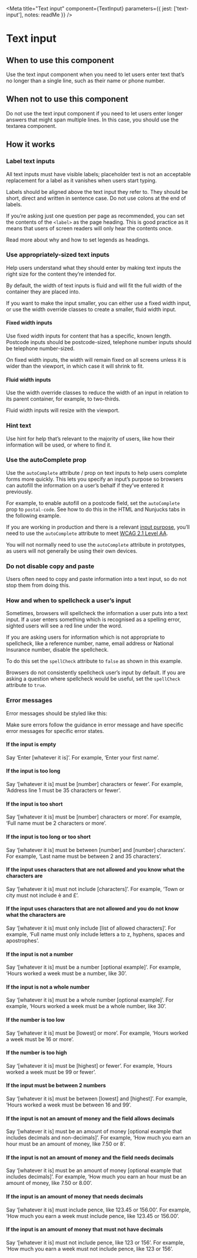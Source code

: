 
<Meta
  title="Text input"
  component={TextInput}
  parameters={{
    jest: ['text-input'],
    notes: readMe
  }}
/>

# Text input

<Preview withToolbar>
  <Story name="Text input">
    <TextInput
      autoComplete={text('autoComplete')}
      className={text('className')}
      defaultValue={text('defaultValue')}
      disabled={boolean('disabled', false)}
      error={text('error')}
      hint={text('hint')}
      id={text('id')}
      label={text('label', 'Event name')}
      name={text('name', 'event-name')}
      spellCheck={boolean('spellCheck')}
      width={number('width')}
    />
  </Story>
</Preview>

<Props of={TextInput} />


## When to use this component

Use the text input component when you need to let users enter text that’s no longer than a single line, such as their name or phone number.


## When not to use this component

Do not use the text input component if you need to let users enter longer answers that might span multiple lines. In this case, you should use the textarea component.


## How it works

<Preview>
  <Story name="Standard">
    <TextInput
      label="Event name"
      name="event-name"
    />
  </Story>
</Preview>


### Label text inputs

All text inputs must have visible labels; placeholder text is not an acceptable replacement for a label as it vanishes when users start typing.

Labels should be aligned above the text input they refer to. They should be short, direct and written in sentence case. Do not use colons at the end of labels.

If you’re asking just one question per page as recommended, you can set the contents of the `<label>` as the page heading. This is good practice as it means that users of screen readers will only hear the contents once.

Read more about why and how to set legends as headings.


### Use appropriately-sized text inputs

Help users understand what they should enter by making text inputs the right size for the content they’re intended for.

By default, the width of text inputs is fluid and will fit the full width of the container they are placed into.

If you want to make the input smaller, you can either use a fixed width input, or use the width override classes to create a smaller, fluid width input.


#### Fixed width inputs

Use fixed width inputs for content that has a specific, known length. Postcode inputs should be postcode-sized, telephone number inputs should be telephone number-sized.

On fixed width inputs, the width will remain fixed on all screens unless it is wider than the viewport, in which case it will shrink to fit.

<Preview>
  <Story name="Fixed width">
    <TextInput
      label="20 character width"
      name="width-20"
      width="20"
    />
    <TextInput
      label="10 character width"
      name="width-10"
      width="10"
    />
    <TextInput
      label="5 character width"
      name="width-5"
      width="5"
    />
    <TextInput
      label="4 character width"
      name="width-4"
      width="4"
    />
    <TextInput
      label="3 character width"
      name="width-3"
      width="3"
    />
    <TextInput
      label="2 character width"
      name="width-2"
      width="2"
    />
  </Story>
</Preview>


#### Fluid width inputs

Use the width override classes to reduce the width of an input in relation to its parent container, for example, to two-thirds.

Fluid width inputs will resize with the viewport.

<Preview>
  <Story name="Fluid width">
    <TextInput
      label="Two-thirds width"
      name="two-thirds"
      className="width-two-thirds"
    />
    <TextInput
      label="Full width"
      name="full"
      className="width-full"
    />
    <TextInput
      label="Three-quarters width"
      name="three-quarters"
      className="width-three-quarters"
    />
    <TextInput
      label="Two-thirds width"
      name="two-thirds"
      className="width-two-thirds"
    />
    <TextInput
      label="One-half width"
      name="one-half"
      className="width-one-half"
    />
    <TextInput
      label="One-third width"
      name="one-third"
      className="width-one-third"
    />
    <TextInput
      label="one-quarter width"
      name="one-quarter"
      className="width-one-quarter"
    />
  </Story>
</Preview>


### Hint text

Use hint for help that’s relevant to the majority of users, like how their information will be used, or where to find it.

<Preview>
  <Story name="Hints">
    <TextInput
      label="Event name"
      name="event-name"
      hint="The name you’ll use on promotional material."
    />
  </Story>
</Preview>


### Use the autoComplete prop

Use the `autoComplete` attribute / prop on text inputs to help users complete forms more quickly. This lets you specify an input’s purpose so browsers can autofill the information on a user’s behalf if they’ve entered it previously.

For example, to enable autofill on a postcode field, set the `autoComplete` prop to `postal-code`. See how to do this in the HTML and Nunjucks tabs in the following example.

<Preview>
  <Story name="Auto-complete">
    <TextInput
      label="Postcode"
      name="postcode"
      width="10"
      autoComplete="postal-code"
    />
  </Story>
</Preview>

If you are working in production and there is a relevant [input purpose], you’ll need to use the `autoComplete` attribute to meet [WCAG 2.1 Level AA].

You will not normally need to use the `autoComplete` attribute in prototypes, as users will not generally be using their own devices.


### Do not disable copy and paste

Users often need to copy and paste information into a text input, so do not stop them from doing this.


### How and when to spellcheck a user’s input

Sometimes, browsers will spellcheck the information a user puts into a text input. If a user enters something which is recognised as a spelling error, sighted users will see a red line under the word.

If you are asking users for information which is not appropriate to spellcheck, like a reference number, name, email address or National Insurance number, disable the spellcheck.

To do this set the `spellCheck` attribute to `false` as shown in this example.

<Preview>
  <Story name="No spellcheck">
    <TextInput
      label="Name"
      name="name"
      spellCheck={false}
    />
  </Story>
</Preview>

Browsers do not consistently spellcheck user’s input by default. If you are asking a question where spellcheck would be useful, set the `spellCheck` attribute to `true`.

<Preview>
  <Story name="Spellcheck">
    <TextInput
      label="Description"
      name="description"
      spellCheck
    />
  </Story>
</Preview>


### Error messages

Error messages should be styled like this:

<Preview>
  <Story name="Errors">
    <TextInput
      label="Event name"
      name="event-name"
      hint="The name you’ll use on promotional material."
      error="Enter an event name"
    />
  </Story>
</Preview>

Make sure errors follow the guidance in error message and have specific error messages for specific error states.


#### If the input is empty

Say ‘Enter [whatever it is]’.
For example, ‘Enter your first name’.


#### If the input is too long

Say ‘[whatever it is] must be [number] characters or fewer’.
For example, ‘Address line 1 must be 35 characters or fewer’.


#### If the input is too short

Say ‘[whatever it is] must be [number] characters or more’.
For example, ‘Full name must be 2 characters or more’.


#### If the input is too long or too short

Say ‘[whatever it is] must be between [number] and [number] characters’.
For example, ‘Last name must be between 2 and 35 characters’.


#### If the input uses characters that are not allowed and you know what the characters are

Say ‘[whatever it is] must not include [characters]’.
For example, ‘Town or city must not include è and £’.


#### If the input uses characters that are not allowed and you do not know what the characters are

Say ‘[whatever it is] must only include [list of allowed characters]’.
For example, ‘Full name must only include letters a to z, hyphens, spaces and apostrophes’.


#### If the input is not a number

Say ‘[whatever it is] must be a number [optional example]’.
For example, ‘Hours worked a week must be a number, like 30’.


#### If the input is not a whole number

Say ‘[whatever it is] must be a whole number [optional example]’.
For example, ‘Hours worked a week must be a whole number, like 30’.


#### If the number is too low

Say ‘[whatever it is] must be [lowest] or more’.
For example, ‘Hours worked a week must be 16 or more’.


#### If the number is too high

Say ‘[whatever it is] must be [highest] or fewer’.
For example, ‘Hours worked a week must be 99 or fewer’.


#### If the input must be between 2 numbers

Say ‘[whatever it is] must be between [lowest] and [highest]’.
For example, ‘Hours worked a week must be between 16 and 99’.


#### If the input is not an amount of money and the field allows decimals

Say ‘[whatever it is] must be an amount of money [optional example that includes decimals and non-decimals]’.
For example, ‘How much you earn an hour must be an amount of money, like 7.50 or 8’.


#### If the input is not an amount of money and the field needs decimals

Say ‘[whatever it is] must be an amount of money [optional example that includes decimals]’.
For example, ‘How much you earn an hour must be an amount of money, like 7.50 or 8.00’.


#### If the input is an amount of money that needs decimals

Say ‘[whatever it is] must include pence, like 123.45 or 156.00’.
For example, ‘How much you earn a week must include pence, like 123.45 or 156.00’.


#### If the input is an amount of money that must not have decimals

Say ‘[whatever it is] must not include pence, like 123 or 156’.
For example, ‘How much you earn a week must not include pence, like 123 or 156’.

[input purpose]: https://www.w3.org/TR/WCAG21/#input-purposes
[WCAG 2.1 Level AA]: https://www.w3.org/WAI/WCAG21/Understanding/identify-input-purpose.html
